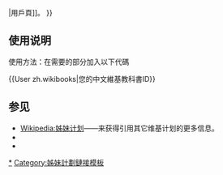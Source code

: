 {{Userbox
  |border-c = #bbb
  |border-s = 1
  |id-c     = #fff
  |id-s     = 12
  |id-fc    = #003399
  |id       = [[File:Wikibooks-logo.svg|45px]]
  |info-s   = 9
  |info-c   = #f6f6f6
  |info     = 這個用戶在中文[[維基教科書]]中擁有一個[[:b:zh:User:{{{1|{{PAGENAME}}}}}|用戶頁]]。
}}<includeonly>[[Category:中文維基教科書維基人|{{PAGENAME}}]]</includeonly>
<noinclude>
{{Clear}}

== 使用说明 ==
使用方法：在需要的部分加入以下代碼

<nowiki>{{User zh.wikibooks|您的中文維基教科書ID}}</nowiki>
== 参见 ==
*[[Wikipedia:姊妹计划]]——来获得引用其它维基计划的更多信息。
*[[Category:中文維基教科書維基人|*]]
*[[Category:姊妹計劃鏈接模板]]

</noinclude>